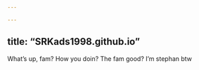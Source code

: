 ```yaml
---

---
```

title: "SRKads1998.github.io"
---

What's up, fam? How you doin? The fam good? I'm stephan btw
